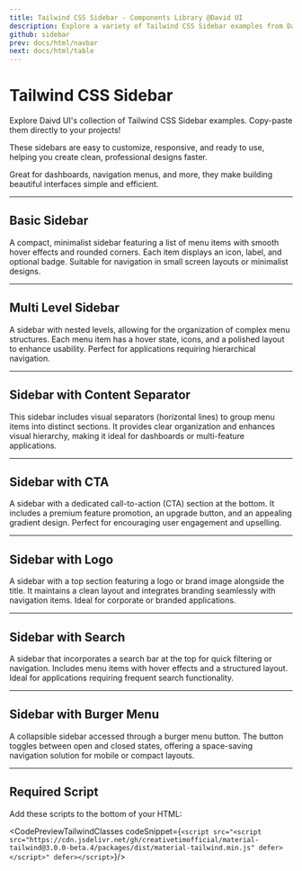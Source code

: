 ```yaml
---
title: Tailwind CSS Sidebar - Components Library @David UI
description: Explore a variety of Tailwind CSS Sidebar examples from David UI, designed to fit any project with ease. Fully customizable and ready to use, these sidebars help you build UIs faster.
github: sidebar
prev: docs/html/navbar
next: docs/html/table
---
```


<InfoBadge />

# Tailwind CSS Sidebar

Explore Daivd UI's collection of Tailwind CSS Sidebar examples. Copy-paste them directly to your projects!

These sidebars are easy to customize, responsive, and ready to use, helping you create clean, professional designs faster. 

Great for dashboards, navigation menus, and more, they make building beautiful interfaces simple and efficient.

---

## Basic Sidebar

A compact, minimalist sidebar featuring a list of menu items with smooth hover effects and rounded corners. Each item displays an icon, label, and optional badge. Suitable for navigation in small screen layouts or minimalist designs.

<PreviewWithCode relativePath="sidebar/sidebar-demo.tsx" language="html" />


---

## Multi Level Sidebar

A sidebar with nested levels, allowing for the organization of complex menu structures. Each menu item has a hover state, icons, and a polished layout to enhance usability. Perfect for applications requiring hierarchical navigation.

<PreviewWithCode relativePath="sidebar/multi-level-sidebar.tsx" language="html" />

---

## Sidebar with Content Separator

This sidebar includes visual separators (horizontal lines) to group menu items into distinct sections. It provides clear organization and enhances visual hierarchy, making it ideal for dashboards or multi-feature applications.

<PreviewWithCode relativePath="sidebar/sidebar-with-content-separator.tsx" language="html" />

---

## Sidebar with CTA

A sidebar with a dedicated call-to-action (CTA) section at the bottom. It includes a premium feature promotion, an upgrade button, and an appealing gradient design. Perfect for encouraging user engagement and upselling.

<PreviewWithCode relativePath="sidebar/sidebar-with-cta.tsx" language="html" />

---

## Sidebar with Logo

A sidebar with a top section featuring a logo or brand image alongside the title. It maintains a clean layout and integrates branding seamlessly with navigation items. Ideal for corporate or branded applications.


<PreviewWithCode relativePath="sidebar/sidebar-with-logo.tsx" language="html" />

---

## Sidebar with Search

A sidebar that incorporates a search bar at the top for quick filtering or navigation. Includes menu items with hover effects and a structured layout. Ideal for applications requiring frequent search functionality.

<PreviewWithCode relativePath="sidebar/sidebar-with-search.tsx" language="html" />

---

## Sidebar with Burger Menu

A collapsible sidebar accessed through a burger menu button. The button toggles between open and closed states, offering a space-saving navigation solution for mobile or compact layouts.

<PreviewWithCode relativePath="sidebar/sidebar-with-burger-menu.tsx" language="html" />

---

## Required Script
Add these scripts to the bottom of your HTML:

<CodePreviewTailwindClasses codeSnippet={`<script src="<script src="https://cdn.jsdelivr.net/gh/creativetimofficial/material-tailwind@3.0.0-beta.4/packages/dist/material-tailwind.min.js" defer></script>" defer></script>`}/>
